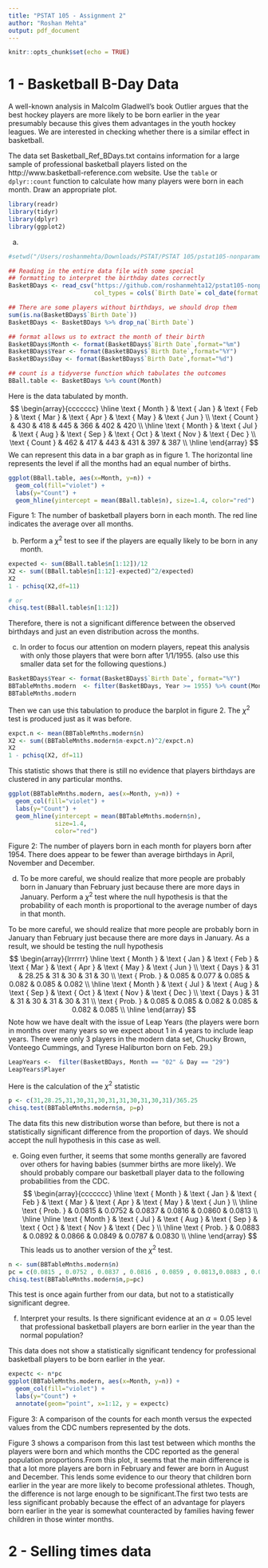 ```yaml
---
title: "PSTAT 105 - Assignment 2"
author: "Roshan Mehta"
output: pdf_document
---
```


```r
knitr::opts_chunk$set(echo = TRUE)
```

# 1 - Basketball B-Day Data
A well-known analysis in Malcolm Gladwell’s book Outlier argues that the best hockey players are more likely to be born earlier in the year presumably because this gives them advantages in the youth hockey leagues. We are interested in checking whether there is a similar effect in basketball.

The data set Basketball_Ref_BDays.txt contains information for a large sample of professional basketball players listed on the http://www.basketball-reference.com website. Use the `table` or `dplyr::count` function  to  calculate  how  many  players  were  born  in  each  month.   Draw  an appropriate plot.
```r
library(readr)
library(tidyr)
library(dplyr)
library(ggplot2)
```
 

a)
```r
#setwd("/Users/roshanmehta/Downloads/PSTAT/PSTAT 105/pstat105-nonparametric-methods/data_files")

## Reading in the entire data file with some special
## formatting to interpret the birthday dates correctly
BasketBDays <- read_csv("https://github.com/roshanmehta12/pstat105-nonparametric-methods/raw/main/data_files/Basketball_Reference_BDays.txt", 
                        col_types = cols(`Birth Date`= col_date(format = "%B %d %Y")))

## There are some players without birthdays, we should drop them
sum(is.na(BasketBDays$`Birth Date`))
BasketBDays <- BasketBDays %>% drop_na(`Birth Date`)

## format allows us to extract the month of their birth
BasketBDays$Month <- format(BasketBDays$`Birth Date`,format="%m")
BasketBDays$Year <- format(BasketBDays$`Birth Date`,format="%Y")
BasketBDays$Day <- format(BasketBDays$`Birth Date`,format="%d")

## count is a tidyverse function which tabulates the outcomes
BBall.table <- BasketBDays %>% count(Month)
```
Here is the data tabulated by month.
$$
\begin{array}{ccccccc}
\hline \text { Month } & \text { Jan } & \text { Feb } & \text { Mar } & \text { Apr } & \text { May } & \text { Jun } \\
\text { Count } & 430 & 418 & 445 & 366 & 402 & 420 \\
\hline \text { Month } & \text { Jul } & \text { Aug } & \text { Sep } & \text { Oct } & \text { Nov } & \text { Dec } \\
\text { Count } & 462 & 417 & 443 & 431 & 397 & 387 \\
\hline
\end{array}
$$
We can represent this data in a bar graph as in figure 1.  The horizontal line represents the level if all the months had an equal number of births.

```r
ggplot(BBall.table, aes(x=Month, y=n)) + 
  geom_col(fill="violet") + 
  labs(y="Count") + 
  geom_hline(yintercept = mean(BBall.table$n), size=1.4, color="red")
```
Figure 1: The number of basketball players born in each month.  The red line indicates the average over all months.


b) Perform a $\chi^2$ test to see if the players are equally likely to be born in any month.
```r
expected <- sum(BBall.table$n[1:12])/12
X2 <- sum((BBall.table$n[1:12]-expected)^2/expected)
X2
1 - pchisq(X2,df=11)

# or
chisq.test(BBall.table$n[1:12])
```
Therefore, there is not a significant difference between the observed birthdays and just an even distribution across the months.

c) In order to focus our attention on modern players, repeat this analysis with only those players
that were born after 1/1/1955. (also use this smaller data set for the following questions.)
```r
BasketBDays$Year <- format(BasketBDays$`Birth Date`, format="%Y")
BBTableMnths.modern  <- filter(BasketBDays, Year >= 1955) %>% count(Month)
BBTableMnths.modern
```

Then we can use this tabulation to produce the barplot in figure 2.
The $\chi^2$ test is produced just as it was before. 
```r
expct.n <- mean(BBTableMnths.modern$n)
X2 <- sum((BBTableMnths.modern$n-expct.n)^2/expct.n)
X2
1 - pchisq(X2, df=11)
```
This  statistic  shows  that  there  is  still  no  evidence  that  players  birthdays  are  clustered  in  any particular months.

```r
ggplot(BBTableMnths.modern, aes(x=Month, y=n)) + 
  geom_col(fill="violet") + 
  labs(y="Count") + 
  geom_hline(yintercept = mean(BBTableMnths.modern$n), 
             size=1.4, 
             color="red")
```
Figure 2:   The number of players born in each month for players born after 1954.  There does appear to be fewer than average birthdays in April, November and December.


d) To be more careful, we should realize that more people are probably born in January than February just because there are more days in January. Perform a $\chi^2$ test where the null hypothesis is that the probability of each month is proportional to the average number of days in that month.

To be more careful, we should realize that more people are probably born in January than February just because there are more days in January. As a result, we should be testing the null hypothesis
$$
\begin{array}{lrrrrrr}
\hline \text { Month } & \text { Jan } & \text { Feb } & \text { Mar } & \text { Apr } & \text { May } & \text { Jun } \\
\text { Days } & 31 & 28.25 & 31 & 30 & 31 & 30 \\
\text { Prob. } & 0.085 & 0.077 & 0.085 & 0.082 & 0.085 & 0.082 \\
\hline \text { Month } & \text { Jul } & \text { Aug } & \text { Sep } & \text { Oct } & \text { Nov } & \text { Dec } \\
\text { Days } & 31 & 31 & 30 & 31 & 30 & 31 \\
\text { Prob. } & 0.085 & 0.085 & 0.082 & 0.085 & 0.082 & 0.085 \\
\hline
\end{array}
$$
Note how we have dealt with the issue of Leap Years (the players were born in months over many years so we expect about 1 in 4 years to include leap years.  There were only 3 players in the modern data set, Chucky Brown, Vonteego Cummings, and Tyrese Haliburton born on Feb. 29.)

```r
LeapYears <-  filter(BasketBDays, Month == "02" & Day == "29")
LeapYears$Player
```
Here is the calculation of the $\chi^2$ statistic
```r
p <- c(31,28.25,31,30,31,30,31,31,30,31,30,31)/365.25
chisq.test(BBTableMnths.modern$n, p=p)
```
The data fits this new distribution worse than before, but there is not a statistically significant difference from the proportion of days.  We should accept the null hypothesis in this case as well.

e) Going even further, it seems that some months generally are favored over others for having babies (summer births are more likely). We should probably compare our basketball player data to the following probabilities from the CDC.
$$
\begin{array}{ccccccc}
\hline \text { Month } & \text { Jan } & \text { Feb } & \text { Mar } & \text { Apr } & \text { May } & \text { Jun } \\
\hline \text { Prob. } & 0.0815 & 0.0752 & 0.0837 & 0.0816 & 0.0860 & 0.0813 \\
\hline \hline \text { Month } & \text { Jul } & \text { Aug } & \text { Sep } & \text { Oct } & \text { Nov } & \text { Dec } \\
\hline \text { Prob. } & 0.0883 & 0.0892 & 0.0866 & 0.0849 & 0.0787 & 0.0830 \\
\hline
\end{array}
$$
This leads us to another version of the $\chi^2$ test.
```r
n <- sum(BBTableMnths.modern$n)
pc = c(0.0815 , 0.0752 , 0.0837 , 0.0816 , 0.0859 , 0.0813,0.0883 , 0.0892 , 0.0866 , 0.0849 , 0.0787 , 0.0831)
chisq.test(BBTableMnths.modern$n,p=pc)
```
This test is once again further from our data, but not to a statistically significant degree.

f) Interpret your results. Is there significant evidence at an $\alpha = 0.05$ level that professional basketball players are born earlier in the year than the normal population?

This data does not show a statistically significant tendency for professional basketball players to be born earlier in the year.

```r
expectc <- n*pc
ggplot(BBTableMnths.modern, aes(x=Month, y=n)) + 
  geom_col(fill="violet") + 
  labs(y="Count") + 
  annotate(geom="point", x=1:12, y = expectc)
```
Figure 3:    A comparison of the counts for each month versus the expected values from the CDC numbers represented by the dots.


Figure 3 shows a comparison from this last test between which months the players were born and which months the CDC reported as the general population proportions.From this plot, it seems that the main difference is that a lot more players are born in February and fewer are born in August and December.  This lends some evidence to our theory that children born earlier in the year are more likely to become professional athletes.  Though, the difference is not large enough to be significant.The first two tests are less significant probably because the effect of an advantage for players born earlier  in  the  year  is  somewhat  counteracted  by  families  having  fewer  children  in  those  winter months.


# 2 - Selling times data














































 